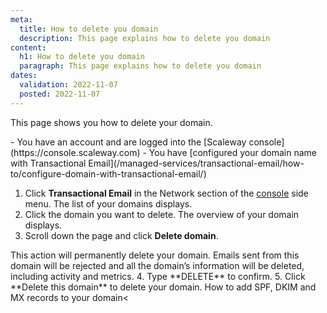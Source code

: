 ```yaml
---
meta:
  title: How to delete you domain
  description: This page explains how to delete you domain
content:
  h1: How to delete you domain
  paragraph: This page explains how to delete you domain
dates:
  validation: 2022-11-07
  posted: 2022-11-07
---
```


This page shows you how to delete your domain.

<Message type="requirement">
 - You have an account and are logged into the [Scaleway console](https://console.scaleway.com)
 - You have [configured your domain name with Transactional Email](/managed-services/transactional-email/how-to/configure-domain-with-transactional-email/)
</Message>

1. Click **Transactional Email** in the Network section of the [console](https://console.scaleway.com/) side menu. The list of your domains displays.
2. Click the domain you want to delete. The overview of your domain displays.
3. Scroll down the page and click **Delete domain**.
  <Message type="important">
   This action will permanently delete your domain. Emails sent from this domain will be rejected and all the domain’s information will be deleted, including activity and metrics.
  </Message>
4. Type **DELETE** to confirm.
    <Lightbox src="scaleway_delete_tem_domain.webp" alt="" />
5. Click **Delete this domain** to delete your domain.

<Navigation title="See Also">
  <PreviousButton to="/managed-services/transactional-email/how-to/add-spf-dkim-records-to-your-domain/">How to add SPF, DKIM and MX records to your domain<</PreviousButton>
</Navigation>
